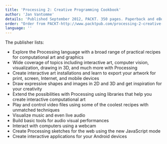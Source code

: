 ```yaml
---
title: 'Processing 2: Creative Programming Cookbook'
author: 'Jan Vantomme'
details: 'Published September 2012, PACKT. 350 pages. Paperback and eBook.'
order: "Order from PACKT-http://www.packtpub.com/processing-2-creative-programming-cookbook/book"
language: ''
---
```


The publisher lists:

- Explore the Processing language with a broad range of practical recipes for computational art and graphics
- Wide coverage of topics including interactive art, computer vision, visualization, drawing in 3D, and much more with Processing
- Create interactive art installations and learn to export your artwork for print, screen, Internet, and mobile devices
- Draw expressive shapes and images in 2D and 3D and get inspiration for your creativity
- Extend the possibilities with Processing using libraries that help you create interactive computational art
- Play and control video files using some of the coolest recipes with unmatched techniques
- Visualize music and even live audio
- Build basic tools for audio visual performances
- Interact with computers using a webcam
- Create Processing sketches for the web using the new JavaScript mode
- Create interactive applications for your Android devices